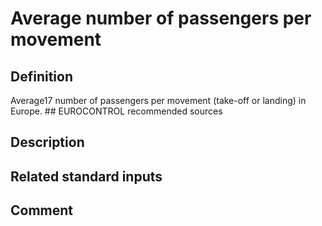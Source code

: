 # Average number of passengers per movement

## Definition
Average17 number of passengers per movement (take-off or landing) in Europe.
## EUROCONTROL recommended sources

## Description

## Related standard inputs

## Comment

